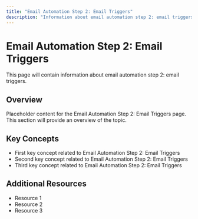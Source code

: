 ```yaml
---
title: "Email Automation Step 2: Email Triggers"
description: "Information about email automation step 2: email triggers"
---
```


# Email Automation Step 2: Email Triggers

This page will contain information about email automation step 2: email triggers.

## Overview

Placeholder content for the Email Automation Step 2: Email Triggers page. This section will provide an overview of the topic.

## Key Concepts

- First key concept related to Email Automation Step 2: Email Triggers
- Second key concept related to Email Automation Step 2: Email Triggers
- Third key concept related to Email Automation Step 2: Email Triggers

## Additional Resources

- Resource 1
- Resource 2
- Resource 3
